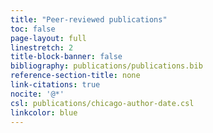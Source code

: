 ```yaml
---
title: "Peer-reviewed publications"
toc: false
page-layout: full
linestretch: 2
title-block-banner: false
bibliography: publications/publications.bib
reference-section-title: none
link-citations: true
nocite: '@*'
csl: publications/chicago-author-date.csl
linkcolor: blue
---
```


